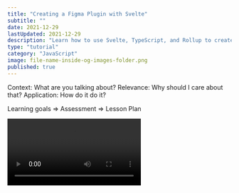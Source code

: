```yaml
---
title: "Creating a Figma Plugin with Svelte"
subtitle: ""
date: 2021-12-29
lastUpdated: 2021-12-29
description: "Learn how to use Svelte, TypeScript, and Rollup to create a lean & fast Figma Plugin. You'll access the Unsplash API to fetch a random image."
type: "tutorial"
category: "JavaScript"
image: file-name-inside-og-images-folder.png
published: true
---
```


Context: What are you talking about?
Relevance: Why should I care about that?
Application: How do it do it?

Learning goals => Assessment => Lesson Plan

<Video
  src="/video/figma-plugin-usage-example.mp4"
  ariaLabel="Video showcasing the example plugin in action."
  description="Showcasing the Figma plugin in action. After selecting valid inputs for width & height an image is added to the canvas. Invalid inputs throw an error."
  maxWidth="100%"
/>
